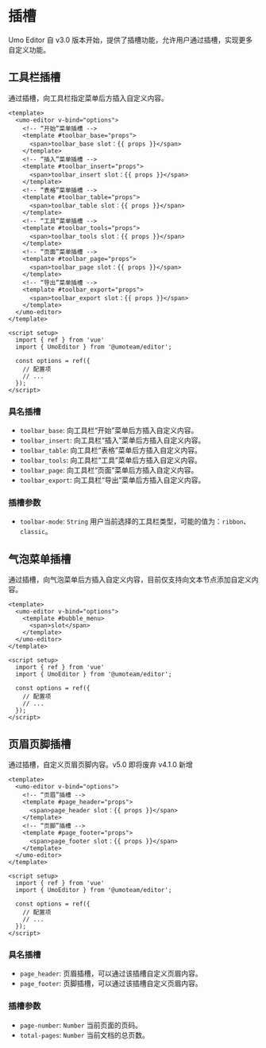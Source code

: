 
# 插槽

Umo Editor 自 v3.0 版本开始，提供了插槽功能，允许用户通过插槽，实现更多自定义功能。

## 工具栏插槽

通过插槽，向工具栏指定菜单后方插入自定义内容。

```vue
<template>
  <umo-editor v-bind="options">
    <!-- “开始”菜单插槽 -->
    <template #toolbar_base="props">
      <span>toolbar_base slot：{{ props }}</span>
    </template>
    <!-- “插入”菜单插槽 -->
    <template #toolbar_insert="props">
      <span>toolbar_insert slot：{{ props }}</span>
    </template>
    <!-- “表格”菜单插槽 -->
    <template #toolbar_table="props">
      <span>toolbar_table slot：{{ props }}</span>
    </template>
    <!-- “工具”菜单插槽 -->
    <template #toolbar_tools="props">
      <span>toolbar_tools slot：{{ props }}</span>
    </template>
    <!-- “页面”菜单插槽 -->
    <template #toolbar_page="props">
      <span>toolbar_page slot：{{ props }}</span>
    </template>
    <!-- “导出”菜单插槽 -->
    <template #toolbar_export="props">
      <span>toolbar_export slot：{{ props }}</span>
    </template>
  </umo-editor>
</template>

<script setup>
  import { ref } from 'vue'
  import { UmoEditor } from '@umoteam/editor';

  const options = ref({
    // 配置项
    // ...
  });
</script>
```

### 具名插槽

- `toolbar_base`: 向工具栏“开始”菜单后方插入自定义内容。
- `toolbar_insert`: 向工具栏“插入”菜单后方插入自定义内容。
- `toolbar_table`: 向工具栏“表格”菜单后方插入自定义内容。
- `toolbar_tools`: 向工具栏“工具”菜单后方插入自定义内容。
- `toolbar_page`: 向工具栏“页面”菜单后方插入自定义内容。
- `toolbar_export`: 向工具栏“导出”菜单后方插入自定义内容。

### 插槽参数

- `toolbar-mode`: `String` 用户当前选择的工具栏类型，可能的值为：`ribbon`、`classic`。

## 气泡菜单插槽

通过插槽，向气泡菜单后方插入自定义内容，目前仅支持向文本节点添加自定义内容。

```vue
<template>
  <umo-editor v-bind="options">
    <template #bubble_menu>
      <span>slot</span>
    </template>
  </umo-editor>
</template>

<script setup>
  import { ref } from 'vue'
  import { UmoEditor } from '@umoteam/editor';

  const options = ref({
    // 配置项
    // ...
  });
</script>
```

## 页眉页脚插槽 

通过插槽，自定义页眉页脚内容。<Badge theme="danger">v5.0 即将废弃</Badge> <Badge theme="success">v4.1.0 新增</Badge> 

```vue
<template>
  <umo-editor v-bind="options">
    <!-- “页眉”插槽 -->
    <template #page_header="props">
      <span>page_header slot：{{ props }}</span>
    </template>
    <!-- “页脚”插槽 -->
    <template #page_footer="props">
      <span>page_footer slot：{{ props }}</span>
    </template>
  </umo-editor>
</template>

<script setup>
  import { ref } from 'vue'
  import { UmoEditor } from '@umoteam/editor';

  const options = ref({
    // 配置项
    // ...
  });
</script>
```

### 具名插槽

- `page_header`: 页眉插槽，可以通过该插槽自定义页眉内容。
- `page_footer`: 页脚插槽，可以通过该插槽自定义页眉内容。

### 插槽参数

- `page-number`: `Number` 当前页面的页码。
- `total-pages`: `Number` 当前文档的总页数。